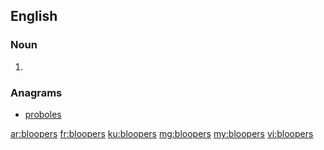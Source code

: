 ==English==

===Noun===
{{head|en|plural}}

# {{plural of|blooper|lang=en|nocat=1}}

===Anagrams===
* [[proboles#English|proboles]]

[[ar:bloopers]]
[[fr:bloopers]]
[[ku:bloopers]]
[[mg:bloopers]]
[[my:bloopers]]
[[vi:bloopers]]